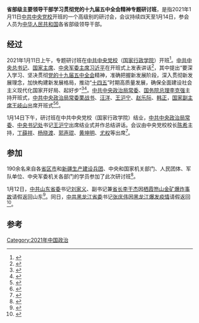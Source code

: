 '''省部级主要领导干部学习贯彻党的十九届五中全会精神专题研讨班'''，是指2021年1月11日[[中共中央党校|中共中央党校]]开班的一个高级别的研讨会，会议持续四天至1月14日，参会人员为[[中华人民共和国|中华人民共和国]]各省部级领导干部。

== 经过 ==
2021年1月11日上午，专题研讨班在[[中共中央党校|中共中央党校]]（[[国家行政学院|国家行政学院]]）开班<ref>{{Cite web|title=省部级主要领导干部学习贯彻党的十九届五中全会精神专题研讨班开班 习近平发表重要讲话|url=https://china.huanqiu.com/article/41TWPLWxbBB|accessdate=2021-01-18|work=环球网|archive-date=2021-01-24|archive-url=https://web.archive.org/web/20210124155118/https://china.huanqiu.com/article/41TWPLWxbBB|dead-url=no}}</ref>。[[中国共产党中央委员会总书记|中共中央总书记]]、[[中华人民共和国主席|国家主席]]、[[中国共产党中央军事委员会主席|中央军委主席]][[习近平|习近平]]在开班式上发表讲话<ref>{{Cite web|title=新华社评论员：心怀“国之大者”，主动担当作为——学习贯彻习近平总书记在省部级专题研讨班开班式重要讲话精神|url=http://theory.people.com.cn/n1/2021/0116/c40531-32001802.html|accessdate=2021-01-18|work=[[中国共产党新闻网|中国共产党新闻网]]|archive-date=2021-01-16|archive-url=https://web.archive.org/web/20210116094134/http://theory.people.com.cn/n1/2021/0116/c40531-32001802.html|dead-url=no}}</ref>，其中提出“要深入学习、坚决贯彻[[中国共产党第十九届中央委员会第五次全体会议|党的十九届五中全会]]精神，准确把握新发展阶段，深入贯彻新发展理念，加快构建新发展格局，推动“[[中华人民共和国国民经济和社会发展第十四个五年规划纲要|十四五]]”时期高质量发展，确保全面建设社会主义现代化国家开好局、起好步”<ref>{{Cite web|title=时政微周刊丨总书记的一周（1月11日—1月17日）|url=https://news.163.com/21/0118/08/G0K2VF25000189FH.html|accessdate=2021-01-18|date=2021-01-18|last=|work=网易|archive-date=2021-02-27|archive-url=https://web.archive.org/web/20210227151742/https://news.163.com/21/0118/08/G0K2VF25000189FH.html|dead-url=no}}</ref><ref>{{Cite web|title=省部级主要领导干部学习贯彻党的十九届五中全会精神专题研讨班开班 习近平发表重要讲话|url=http://www.gov.cn/xinwen/2021-01/11/content_5578940.htm|accessdate=2021-01-18|work=中国政府网|archive-date=2021-01-22|archive-url=https://web.archive.org/web/20210122093328/http://www.gov.cn/xinwen/2021-01/11/content_5578940.htm|dead-url=no}}</ref>。[[中国共产党中央政治局常务委员会|中共中央政治局常委]]、[[中华人民共和国国务院总理|国务院总理]][[李克强|李克强]]主持开班式，[[中国共产党中央政治局常务委员会|中共中央政治局常委]][[栗战书|栗战书]]、[[汪洋_(1955年)|汪洋]]、[[王沪宁|王沪宁]]、[[赵乐际|赵乐际]]、[[韩正|韩正]]，[[中华人民共和国副主席|国家副主席]][[王岐山|王岐山]]出席开班式<ref>{{Cite web|title=习近平在省部级主要领导干部学习贯彻党的十九届五中全会精神专题研讨班开班式上发表重要讲话|url=http://www.npc.gov.cn/npc/kgfb/202101/d4a0a4b3b31a4f42b1f488e2b054213e.shtml|accessdate=2021-01-18|work=中国人大网|archive-date=2021-01-22|archive-url=https://web.archive.org/web/20210122034403/http://www.npc.gov.cn/npc/kgfb/202101/d4a0a4b3b31a4f42b1f488e2b054213e.shtml|dead-url=no}}</ref><ref>{{Cite web|title=习近平在省部级主要领导干部学习贯彻党的十九届五中全会精神专题研讨班开班式上发表重要讲话|url=http://www.xinhuanet.com/politics/2021-01/11/c_1126970918.htm|accessdate=2021-01-18|work=[[新华网|新华网]]|archive-date=2021-04-04|archive-url=https://web.archive.org/web/20210404215528/http://www.xinhuanet.com/politics/2021-01/11/c_1126970918.htm|dead-url=no}}</ref>。

1月14日下午，研讨班在中共中央党校（国家行政学院）结业，[[中国共产党中央政治局常务委员会|中共中央政治局常委]]、[[中国共产党中央书记处|中央书记处]]书记[[王沪宁|王沪宁]]出席结业式并作总结讲话。会议由中央党校校长[[陈希|陈希]]主持，[[丁薛祥|丁薛祥]]、[[杨晓渡|杨晓渡]]、[[郭声琨|郭声琨]]、[[黄坤明|黄坤明]]、[[尤权|尤权]]等出席<ref>{{Cite web|title=省部级主要领导干部学习贯彻党的十九届五中全会精神专题研讨班结业 王沪宁出席结业式并作总结讲话|url=http://www.xinhuanet.com/politics/leaders/2021-01/14/c_1126984006.htm|accessdate=2021-01-18|work=新华网|archive-date=2021-01-27|archive-url=https://web.archive.org/web/20210127201926/http://www.xinhuanet.com/politics/leaders/2021-01/14/c_1126984006.htm|dead-url=no}}</ref>。

== 参加 ==
190余名来自各[[中华人民共和国行政区划|省区市]]和[[新疆生产建设兵团|新疆生产建设兵团]]、中央和国家机关部门、人民团体、军队单位、中央军委机关各部门的学员参加了此次研讨班<ref>{{Cite web|title=踏上新征程 书写新伟业——省部级主要领导干部学习贯彻党的十九届五中全会精神专题研讨班侧记|url=http://www.xinhuanet.com/politics/leaders/2021-01/16/c_1126988658.htm|accessdate=2021-01-18|work=新华网|archive-date=2021-01-18|archive-url=https://web.archive.org/web/20210118000225/http://www.xinhuanet.com/politics/leaders/2021-01/16/c_1126988658.htm|dead-url=no}}</ref>。

1月12日，[[中国共产党山东省委员会|中共山东省委]]书记[[刘家义|刘家义]]、副书记兼[[山东行政长官列表|省长]][[李干杰|李干杰]]因[[2021年山东栖霞笏山金矿爆炸事故|栖霞笏山金矿爆炸事故]]请假返回山东<ref>{{Cite web|title=从北京请假返回山东的省委书记、省长，双双再赴金矿事故现场|url=https://www.163.com/dy/article/G09S49P70530M570.html|accessdate=2021-01-18|date=2021-01-14|work=网易|archive-date=2021-01-30|archive-url=https://web.archive.org/web/20210130223805/https://www.163.com/dy/article/G09S49P70530M570.html|dead-url=no}}</ref>。同日，[[中国共产党黑龙江省委员会|中共黑龙江省委]]书记[[张庆伟|张庆伟]]因[[2019冠状病毒病黑龙江省疫情|黑龙江爆发疫情]]请假返回<ref>{{Cite web|title=省部级主要领导干部专题研讨班 这几位书记省长请假了|url=https://news.ifeng.com/c/830G63siDYQ|accessdate=2021-01-18|work=凤凰网|archive-date=2021-01-21|archive-url=https://web.archive.org/web/20210121194621/https://news.ifeng.com/c/830G63siDYQ|dead-url=no}}</ref>。

==参考==
{{reflist}}

[[Category:2021年中国政治|Category:2021年中国政治]]